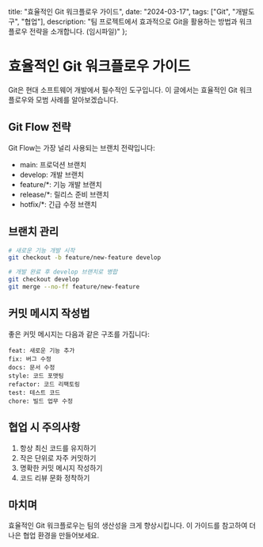  title: "효율적인 Git 워크플로우 가이드",
  date: "2024-03-17",
  tags: ["Git", "개발도구", "협업"],
  description: "팀 프로젝트에서 효과적으로 Git을 활용하는 방법과 워크플로우 전략을 소개합니다. (임시파일)"
};

# 효율적인 Git 워크플로우 가이드

Git은 현대 소프트웨어 개발에서 필수적인 도구입니다. 이 글에서는 효율적인 Git 워크플로우와 모범 사례를 알아보겠습니다.

## Git Flow 전략

Git Flow는 가장 널리 사용되는 브랜치 전략입니다:

- main: 프로덕션 브랜치
- develop: 개발 브랜치
- feature/*: 기능 개발 브랜치
- release/*: 릴리스 준비 브랜치
- hotfix/*: 긴급 수정 브랜치

## 브랜치 관리

```bash
# 새로운 기능 개발 시작
git checkout -b feature/new-feature develop

# 개발 완료 후 develop 브랜치로 병합
git checkout develop
git merge --no-ff feature/new-feature
```

## 커밋 메시지 작성법

좋은 커밋 메시지는 다음과 같은 구조를 가집니다:

```
feat: 새로운 기능 추가
fix: 버그 수정
docs: 문서 수정
style: 코드 포맷팅
refactor: 코드 리팩토링
test: 테스트 코드
chore: 빌드 업무 수정
```

## 협업 시 주의사항

1. 항상 최신 코드를 유지하기
2. 작은 단위로 자주 커밋하기
3. 명확한 커밋 메시지 작성하기
4. 코드 리뷰 문화 정착하기

## 마치며

효율적인 Git 워크플로우는 팀의 생산성을 크게 향상시킵니다. 
이 가이드를 참고하여 더 나은 협업 환경을 만들어보세요. 